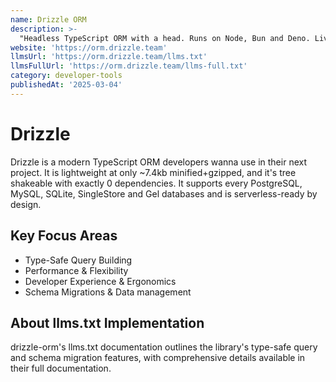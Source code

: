 ```yaml
---
name: Drizzle ORM
description: >-
  "Headless TypeScript ORM with a head. Runs on Node, Bun and Deno. Lives on the Edge and yes, it's a JavaScript ORM too"
website: 'https://orm.drizzle.team'
llmsUrl: 'https://orm.drizzle.team/llms.txt'
llmsFullUrl: 'https://orm.drizzle.team/llms-full.txt'
category: developer-tools
publishedAt: '2025-03-04'
---
```


# Drizzle

Drizzle is a modern TypeScript ORM developers wanna use in their next project. It is lightweight at only ~7.4kb minified+gzipped, and it's tree shakeable with exactly 0 dependencies. It supports every PostgreSQL, MySQL, SQLite, SingleStore and Gel databases and is serverless-ready by design.

## Key Focus Areas

- Type-Safe Query Building
- Performance & Flexibility
- Developer Experience & Ergonomics
- Schema Migrations & Data management

## About llms.txt Implementation

drizzle-orm's llms.txt documentation outlines the library's type-safe query and schema migration features, with comprehensive details available in their full documentation.

